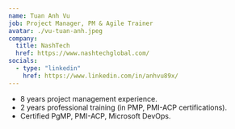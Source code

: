 ```yaml
---
name: Tuan Anh Vu
job: Project Manager, PM & Agile Trainer
avatar: ./vu-tuan-anh.jpeg
company:
  title: NashTech
  href: https://www.nashtechglobal.com/
socials:
  - type: "linkedin"
    href: https://www.linkedin.com/in/anhvu89x/
---
```


* 8 years project management experience.
* 2 years professional training (in PMP, PMI-ACP certifications).
* Certified PgMP, PMI-ACP, Microsoft DevOps.

